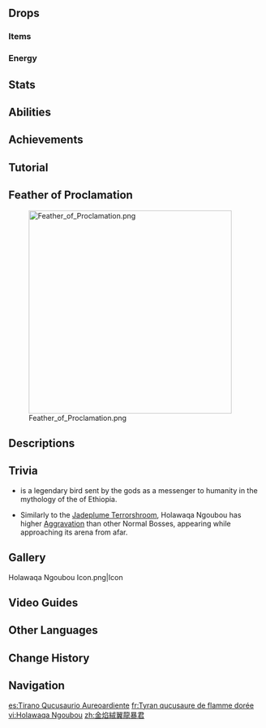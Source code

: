 {{Enemy Infobox
|title     = Golden Tyrant of the Broken Oath
|image     = Enemy Holawaqa Ngoubou.png
|dmgtype   = Pyro
|weakpoint = 
|type      = Normal Bosses
|family    = Mystical Beasts
|group     = Natlan Saurians
|subarea   = Huitztli Hill
|area      = Basin of Unnumbered Flames
|region    = Natlan
|drops     = Mark of the Binding Blessing
}}
{{Enemy Intro|name='''Holawaqa Ngoubou''', also known as the '''Goldflame Qucusaur Tyrant''',}}

==Drops==
===Items===
{{World Boss Rewards
|gem         = Agnidus Agate
|exclusive   = Mark of the Binding Blessing
|sets        = Berserker,Instructor,Prayers for Illumination,Adventurer
}}

===Energy===
{{Energy Drops
|type  = Pyro
|hp1   = 75
|o1    = 1
|hp2   = 50
|o2    = 1
|hp3   = 25
|o3    = 1
|hp4   = 0
|o4    = 1
}}

==Stats==
{{Enemy Stats
|pyro_res = 70%

|res2       = Entering Battle
|resglobal2 = 310%
|pyro_res2  = 370%

|hp_ratio     = 12.4
|hp_type      = 2
|atk_ratio    = 10.0
|atk_type     = 2
}}

==Abilities==
{{Enemy Attacks
|name_1      = Shockwave
|desc_1      = Raises then slams both of its wings, dealing '''55% ATK''' as {{Color|Pyro DMG}} around itself.

|name_2      = Wing Swipe
|desc_2      = Attacks with one of its wings, dealing '''40% ATK''' as {{Color|Pyro DMG}} around itself, immediately followed by '''Shockwave'''.

|name_3      = Charge
|desc_3      = Charges at the player, dealing '''60% ATK''' as {{Color|Pyro DMG}} on hit, then follows with two quick wing slashes, each dealing '''45% ATK''' as {{Color|Pyro DMG}}. If the first wing slash hits the player, the DMG of the second wing slash is halved according to the [[Damage Sequence]].

|name_4      = Sweep and Charge
|desc_4      = Sweeps the ground around itself with one wing, then drills forward at the player, dealing '''50% ATK''', '''55% ATK''' as {{Color|Pyro DMG}}. Repeated hits dealt by the charge have their DMG reduced according to the [[Damage Sequence]].

|name_5      = Golden Flame Transformation
|desc_5      = Enters the Golden Flame form, gaining a {{Pyro}} [[Shield/Enemy|shield]] and immunity to all DMG. The transformation expires after '''45''' seconds, but destroying the shield will cause Holawaqa Ngoubou to exit this form early.
* When entering this form, Holawaqa Ngoubou is initially in the '''high-altitude''' state and cannot be hit by melee attacks.
* While in this form, it will alternate between the following two attacks:
** '''Flamewind Feather:''' Fires 2 barrages of feathers at the player, each dealing '''40% ATK''' as {{Color|Pyro DMG}}, followed by a larger projectile which deals '''70% ATK''' as {{Color|Pyro DMG}} and turns into a Flamewind Feather. The Flamewind Feather is a {{Pyro}} object and can be destroyed using [[Elemental Reaction]]s.
*** In the [[Spiral Abyss]] and the [[Imaginarium Theater]], 2 Flamewind Feathers are spawned.
** '''Dive:''' Dives down towards the summoned Flamewind Feather.
*** If all Flamewind Feathers has been destroyed, deals '''65% ATK''' as {{Color|Pyro DMG}} and enters the '''low-altitude''' state, becoming vulnerable to melee attacks.
*** If a Flamewind Feather is still intact, deals '''100% ATK''' as {{Color|Pyro DMG}} over a larger AoE, and returns to the '''high-altitude''' state.
* {{Elemental Shield Data
|title   = Golden Flame Form
|element = Pyro
|gu      = 24

|title2   = Flamewind Feather
|element2 = Pyro
|gu2      = 2
}}
|caption_5   = Transformation
|file_5_2    = Holawaqa Ngoubou Golden Flame Transformation 2
|caption_5_2 = Flamewind Feather
|file_5_3    = Holawaqa Ngoubou Golden Flame Transformation 3
|caption_5_3 = Dive (Flamewind Feather Intact)
|file_5_4    = Holawaqa Ngoubou Golden Flame Transformation 4
|caption_5_4 = Dive (Flamewind Feather Destroyed)
|file_5_5    = Holawaqa Ngoubou Golden Flame Transformation 5
|caption_5_5 = End of Transformation
}}

==Achievements==
{{Achievement Topic Table|topic=Holawaqa Ngoubou}}

==Tutorial==
{{Tutorial|Goldflame Qucusaur Tyrant}}

==Feather of Proclamation==
{{Description|In the mist-shrouded valley of firewood, dwells a tyrant cursed by ancient bloodlines. Who can withstand its golden flames, and who will soothe its fiery wrath?}}
[[File:Feather of Proclamation.png|400px]]

==Descriptions==
{{Description|A mutated Qucusaurus that has taken on special powers of great magnitude. It stands tall in battle with its majestic panoply of golden flames.|[[Adventurer Handbook]]}}
{{Description|A Qucusaurus whose body has attained a supernatural form due to enduring forces that the bodies of modern Saurians cannot control.<br>Legends say that when the giant Qucusaur who now often dwells in the mountain fog was young, he also once followed the heroes who saved Natlan in their adventures. It is said that [[Menilek|one of those heroes]] once agreed to make the pilgrimage with him together to the volcano, to save his mind back from the brink of insanity that the increasing violent power in his blood was forcing him towards. However, judging from his current title of "Tyrant," that story did not have a happy ending.|[[Archive]]}}

==Trivia==
*{{w|Holawaka}} is a legendary bird sent by the gods as a messenger to humanity in the mythology of the {{w|Oromo people}} of Ethiopia. 
*Similarly to the [[Jadeplume Terrorshroom]], Holawaqa Ngoubou has higher [[Aggravation]] than other Normal Bosses, appearing while approaching its arena from afar.

==Gallery==
<gallery>
Holawaqa Ngoubou Icon.png|Icon
</gallery>

==Video Guides==
{{EVT
|video1   = https://youtu.be/G7QZSUiLOjE
|caption2 = How to EASILY Beat Goldflame Qucusaur Tyrant in Genshin Impact - Free to Play Friendly!
}}

==Other Languages==
{{Other Languages
|1_en     = Holawaqa Ngoubou
|1_zhs    = 霍拉瓦伽·恩古布
|1_zhs_rm = Huòlāwǎqié Ēngǔbù
|1_zht    = 霍拉瓦伽·恩古布
|1_zht_rm = Huòlāwǎqié Ēngǔbù
|1_ja     = ホラワイガ·ンゴウボウ
|1_ja_rm  = Horawaiga Ngoubou
|1_ko     = 호라와카·응고보
|1_es     = Holawaka Ngoubou
|1_fr     = Holawaqa Ngoubou
|1_ru     = Холавака Нгубу
|1_th     = Holawaqa Ngoubou
|1_vi     = Holawaqa Ngoubou
|1_de     = Holawaqa Ngoubou
|1_id     = Holawaqa Ngoubou
|1_pt     = Holawaqa Ngoubou
|1_tr     = Holawaqa Ngoubou
|1_it     = Holawaqa Ngoubou
|2_en     = Goldflame Qucusaur Tyrant
|2_zhs    = 金焰绒翼龙暴君
|2_zhs_rm = Jīnyàn Róngyì-lóng Bàojūn
|2_zht    = 金焰絨翼龍暴君
|2_zht_rm = Jīnyàn Róngyì-lóng Bàojūn
|2_zh_tl  = Gold Flame {{Lex|Qucusaurus|zh}} Tyrant
|2_ja     = 暴君・金焔のクク竜
|2_ja_rm  = Boukun - Kin'en no Kuku-ryuu{{Assumed}}
|2_ja_tl  = Tyrant - {{Lex|Qucusaurus|ja}} of Gold Flames
|2_ko     = 황금불꽃<->의 깃룡 폭군
|2_ko_tl  = <!--{{Lex|Qucusaurus|ko}}-->
|2_es     = Tirano Qucusaurio Aureoardiente
|2_es_tl  = Goldburning Qucusaur Tyrant
|2_fr     = Tyran qucusaure de flamme dorée
|2_fr_tl  = Gold Flame Qucusaur Tyrant
|2_ru     = Кукузавр-тиран золотого пламени
|2_ru_tl  = Gold Flame Qucusaur Tyrant
|2_th     = ทรราช Qucusaurus เพลิงทอง
|2_th_rm  = 
|2_th_tl  = 
|2_vi     = Bạo Chúa Qucusaur Lửa Vàng
|2_vi_tl  = 
|2_de     = Goldflammen-Qucusauriertyrann
|2_de_tl  = Goldflame Qucusaur Tyrant
|2_id     = Goldflame Qucusaur Tyrant
|2_pt     = Tirano Qucussauro da Chama Dourada
|2_pt_tl  = Gold Flame Qucusaur Tyrant
|2_tr     = Altın Alevli Gukuzor Tiran
|2_tr_tl  = 
|2_it     = Tiranno Qucusauro Fiammadoro
|2_it_tl  = 
}}

==Change History==
{{Change History|5.0|introduced=4.0}}

==Navigation==
{{Enemy Navbox|bosses}}

[[es:Tirano Qucusaurio Aureoardiente]]
[[fr:Tyran qucusaure de flamme dorée]]
[[vi:Holawaqa Ngoubou]]
[[zh:金焰絨翼龍暴君]]